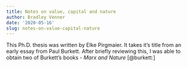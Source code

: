 ```yaml
---
title: Notes on value, capital and nature
author: Bradley Venner
date: '2020-05-16'
slug: notes-on-value-capital-nature
---
```


This Ph.D. thesis was written by Elke Pirgmaier.  It takes it's title from an early essay from Paul Burkett.  After briefly reviewing this, I was able to obtain two of Burkett's books - *Marx and Nature* [@burkett:]
